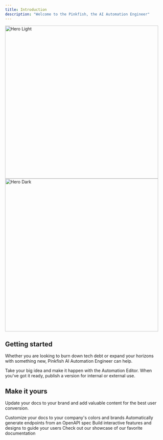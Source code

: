 ```yaml
---
title: Introduction
description: "Welcome to the Pinkfish, the AI Automation Engineer"
---
```


<img
  className="block dark:hidden"
  src="/images/hero2.png"
  alt="Hero Light"
  width="500"
/>
<img
  className="hidden dark:block"
  src="/images/hero2.png"
  alt="Hero Dark"
  width="500"
/>

## Getting started

Whether you are looking to burn down tech debt or expand your horizons with something new, Pinkfish AI Automation Engineer can help. 

<CardGroup cols={2}>
  <Card title="Build Automation" icon="bolt" href="/essentials/automations">
    Take your big idea and make it happen with the Automation Editor.
  </Card>
  <Card title="Publish Automation" icon="rocket" href="/essentials/publishing">
    When you've got it ready, publish a version for internal or external use.
  </Card>
</CardGroup>

## Make it yours

Update your docs to your brand and add valuable content for the best user conversion.

<CardGroup cols={2}>
  <Card title="Customize Style" icon="palette" href="/docs/settings/global">
    Customize your docs to your company's colors and brands
  </Card>
  <Card title="Reference APIs" icon="code" href="/docs/api-playground/openapi">
    Automatically generate endpoints from an OpenAPI spec
  </Card>
  <Card
    title="Add Components"
    icon="screwdriver-wrench"
    href="/docs/components/accordion"
  >
    Build interactive features and designs to guide your users
  </Card>
  <Card title="Get Inspiration" icon="stars" href="/customers">
    Check out our showcase of our favorite documentation
  </Card>
</CardGroup>
